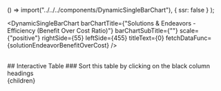 


  () => import("../../../components/DynamicSingleBarChart"),
  { ssr: false }
);

<DynamicSingleBarChart
  barChartTitle={"Solutions & Endeavors - Efficiency (Benefit Over Cost Ratio)"}
  barChartSubTitle={""}
  scale={"positive"}
  rightSide={55}
  leftSide={455}
  titleText={0}
  fetchDataFunc={solutionEndeavorBenefitOverCost}
/>

<br/>
## Interactive Table
### Sort this table by clicking on the black column headings
<br/>

<SolutionEndeavorTable />

  <Article 
    focusAreaUrl={focusAreaUrl} 
    hierarchy={hierarchy} 
    site={site}
  >
    {children}
  </Article

>
